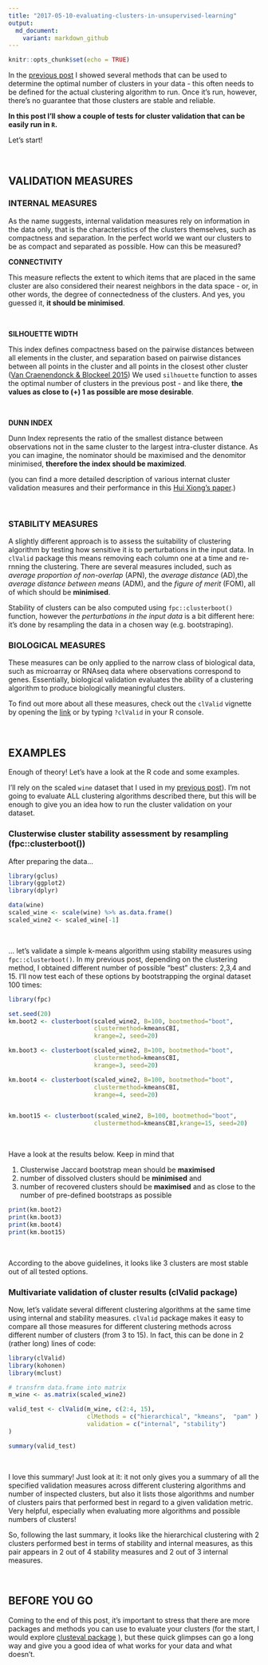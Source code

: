 ```yaml
---
title: "2017-05-10-evaluating-clusters-in-unsupervised-learning"
output: 
  md_document:
    variant: markdown_github
---
```


```r
knitr::opts_chunk$set(echo = TRUE)
```

In the [previous post](https://kkulma.github.io/2017-04-24-determining-optimal-number-of-clusters-in-your-data/) I showed several methods that can be used to determine the optimal number of clusters in your data - this often needs to be defined for the actual clustering algorithm to run. Once it's run, however, there's no guarantee that those clusters are stable and reliable.

**In this post I'll show a couple of tests for cluster validation that can be easily run in `R`.**

Let's start!

<br> 

## VALIDATION MEASURES 

### INTERNAL MEASURES 

As the name suggests, internal validation measures rely on information in the data only, that is the characteristics of the clusters themselves, such as compactness and separation. In the perfect world we want our clusters to be as compact and separated as possible. How can this be measured?

**CONNECTIVITY**

This measure reflects the extent to which items that are placed in the same cluster are also considered their nearest neighbors in the data space - or, in other words, the degree of connectedness of the clusters. And yes, you guessed it, **it should be minimised**.

<br>

**SILHOUETTE WIDTH** 

This index defines compactness based on the pairwise distances between all elements in the cluster, and separation based on pairwise distances between all points in the cluster and all points in the closest other cluster ([Van Craenendonck & Blockeel 2015](https://lirias.kuleuven.be/bitstream/123456789/504712/1/automl_camera.pdf)) We used `silhouette` function to asses the optimal number of clusters in the previous post - and like there, **the values as close to (+) 1 as possible are mose desirable**. 

<br>

**DUNN INDEX**

Dunn Index represents the ratio of the smallest distance between observations not in the same cluster to the largest intra-cluster distance. As you can imagine, the nominator should be maximised and the denomitor minimised, **therefore the index should be maximized**.


(you can find a more detailed description of various internat cluster validation measures and their performance in this [Hui Xiong's paper](datamining.rutgers.edu/publication/internalmeasures.pdf).)

<br>

### STABILITY MEASURES 

A slightly different approach is to assess the suitability of clustering algorithm by testing how sensitive it is to perturbations in the input data. In `clValid` package this  means removing each column one at a time and re-rnning the clustering. There are several measures included, such as *average proportion of non-overlap* (APN), the *average distance* (AD),the *average distance between means* (ADM), and the *figure of merit* (FOM), all of which should be **minimised**.


Stability of clusters can be also computed using `fpc::clusterboot()` function, however the *perturbations in the input data* is a bit different here: it's done by resampling the data in a chosen way (e.g. bootstraping).


### BIOLOGICAL MEASURES 

These measures can be only applied to the narrow class of biological data, such as microarray or RNAseq data where observations correspond to genes. Essentially, biological validation evaluates the ability of a clustering algorithm to produce biologically meaningful clusters.

To find out more about all these measures, check out the `clValid` vignette by opening the  [link](https://www.google.co.uk/url?sa=t&rct=j&q=&esrc=s&source=web&cd=8&cad=rja&uact=8&sqi=2&ved=0ahUKEwiSzaO5lNfTAhWKA8AKHVDRD88QFghaMAc&url=http%3A%2F%2Fhbanaszak.mjr.uw.edu.pl%2FTempTxt%2FBrockEtAl_2008_CIValidAnRPackageForClusterValidation.pdf&usg=AFQjCNGeuXuGr1_CugB1rLygXSojbs1DvQ&sig2=EkSz5W04IXOfCAUSQBLKvw)  or by typing `?clValid` in your R console. 

<br> 

## EXAMPLES 

Enough of theory! Let's have a look at the R code and some examples.

I'll rely on the scaled `wine` dataset that I used in my [previous post](https://kkulma.github.io/2017-04-24-determining-optimal-number-of-clusters-in-your-data/)). I'm not going to evaluate ALL clustering algorithms described there, but this will be enough to give you an idea how to run the cluster validation on your dataset.

### Clusterwise cluster stability assessment by resampling (fpc::clusterboot())

After preparing the data...

```r
library(gclus)
library(ggplot2)
library(dplyr)

data(wine)
scaled_wine <- scale(wine) %>% as.data.frame()
scaled_wine2 <- scaled_wine[-1]
```

<br>

... let's validate a simple k-means algorithm using stability measures using `fpc::clusterboot()`. In my previous post, depending on the clustering method, I obtained different number of possible "best" clusters: 2,3,4 and 15. I'll now test each of these options by bootstrapping the orginal dataset 100 times:


```r

library(fpc)

set.seed(20)
km.boot2 <- clusterboot(scaled_wine2, B=100, bootmethod="boot",
                        clustermethod=kmeansCBI,
                        krange=2, seed=20)

km.boot3 <- clusterboot(scaled_wine2, B=100, bootmethod="boot",
                        clustermethod=kmeansCBI,
                        krange=3, seed=20)

km.boot4 <- clusterboot(scaled_wine2, B=100, bootmethod="boot",
                        clustermethod=kmeansCBI,
                        krange=4, seed=20)


km.boot15 <- clusterboot(scaled_wine2, B=100, bootmethod="boot",
                        clustermethod=kmeansCBI,krange=15, seed=20)
```

<br>

Have a look at the results below. Keep in mind that 

  1) Clusterwise Jaccard bootstrap mean should be **maximised**
  2) number of dissolved clusters should be **minimised** and 
  3) number of recovered clusters should be **maximised** and as close to the number of pre-defined bootstraps as possible

```r
print(km.boot2)
print(km.boot3)
print(km.boot4)
print(km.boot15)
```

<br>

According to the above guidelines, it looks like 3 clusters are most stable out of all tested options. 

### Multivariate validation of cluster results (clValid package)

Now, let's validate several different clustering algorithms at the same time using internal and stability measures. `clValid` package makes it easy to compare all those measures for different clustering methods across different number of clusters (from 3 to 15). In fact, this can be done in 2 (rather long) lines of code:

```r

library(clValid)
library(kohonen)
library(mclust)

# transfrm data.frame into matrix
m_wine <- as.matrix(scaled_wine2)

valid_test <- clValid(m_wine, c(2:4, 15),
                      clMethods = c("hierarchical", "kmeans",  "pam" ),
                      validation = c("internal", "stability")
)
```

```r
summary(valid_test)
```

<br> 

I love this summary! Just look at it: it not only gives you a summary of all the specified validation measures across different clustering algorithms and number of inspected clusters, but also it lists those algorithms and number of clusters pairs that performed best in regard to a given validation metric. Very helpful, especially when evaluating more algorithms and possible numbers of clusters! 

So, following the last summary, it looks like the hierarchical clustering with 2 clusters performed best in terms of stability and internal measures, as this pair appears in 2 out of 4 stability measures and 2 out of 3 internal measures.

<br> 

## BEFORE YOU GO

Coming to the end of this post, it's important to stress that there are more packages and methods you can use to evaluate your clusters (for the start, I would explore [clusteval package](ftp://ftp.u-aizu.ac.jp/pub/lang/R/CRAN/web/packages/clusteval/index.html) ), but these quick glimpses can go a long way and give you a good idea of what works for your data and what doesn't.

